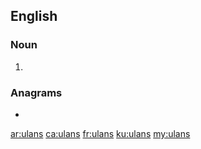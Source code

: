 ==English==

===Noun===
{{head|en|noun plural form}}

# {{plural of|ulan|lang=en}}

===Anagrams===
* {{l|en|ulnas}}

[[ar:ulans]]
[[ca:ulans]]
[[fr:ulans]]
[[ku:ulans]]
[[my:ulans]]